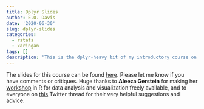 ```yaml
---
title: Dplyr Slides
author: E.O. Davis
date: '2020-06-30'
slug: dplyr-slides
categories:
  - rstats
  - xaringan
tags: []
description: 'This is the dplyr-heavy bit of my introductory course on stats and data analysis. (Part I is currently being reworked and will be uploaded when it has been redone.)'
---
```


The slides for this course can be found [here](/vinh-R-part-II.html). Please let me know if you have comments or critiques. Huge thanks to **Aleeza Gerstein** for making her [workshop](http://home.cc.umanitoba.ca/~gersteia/MBIO7040/) in R for data analysis and visualization freely available, and to everyone on [this](https://twitter.com/__EODavis/status/1157786328597032961) Twitter thread for their very helpful suggestions and advice.